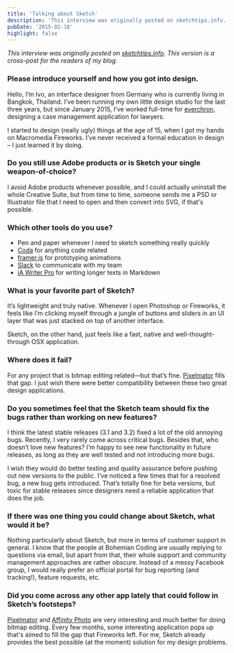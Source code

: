 ```yaml
---
title: 'Talking about Sketch'
description: 'This interview was originally posted on sketchtips.info. This version is a cross-post for the readers of my blog.'
pubDate: '2015-02-18'
highlight: false
---
```


*This interview was originally posted on [sketchtips.info](http://www.sketchtips.info/articles/sketch-interview-ivo-mynttinen). This version is a cross-post for the readers of my blog.*

### Please introduce yourself and how you got into design.

Hello, I’m Ivo, an interface designer from Germany who is currently living in Bangkok, Thailand. I’ve been running my own little design studio for the last three years, but since January 2015, I’ve worked full-time for [everchron](https://everchron.com), designing a case management application for lawyers.

I started to design (really ugly) things at the age of 15, when I got my hands on Macromedia Fireworks. I’ve never received a formal education in design – I just learned it by doing.

### Do you still use Adobe products or is Sketch your single weapon-of-choice?

I avoid Adobe products whenever possible, and I could actually uninstall the whole Creative Suite, but from time to time, someone sends me a PSD or Illustrator file that I need to open and then convert into SVG, if that's possible.

### Which other tools do you use?

+ Pen and paper whenever I need to sketch something really quickly
+ [Coda](https://panic.com/coda/) for anything code related
+ [framer.js](http://framerjs.com/) for prototyping animations
+ [Slack](https://slack.com/) to communicate with my team
+ [iA Writer Pro](https://ia.net/writer/mac) for writing longer texts in Markdown

### What is your favorite part of Sketch?

It’s lightweight and truly native. Whenever I open Photoshop or Fireworks, it feels like I’m clicking myself through a jungle of buttons and sliders in an UI layer that was just stacked on top of another interface.

Sketch, on the other hand, just feels like a fast, native and well-thought-through OSX application.

### Where does it fail?

For any project that is bitmap editing related—but that’s fine. [Pixelmator](http://www.pixelmator.com/mac/) fills that gap. I just wish there were better compatibility between these two great design applications.

### Do you sometimes feel that the Sketch team should fix the bugs rather than working on new features?

I think the latest stable releases (3.1 and 3.2) fixed a lot of the old annoying bugs. Recently, I very rarely come across critical bugs. Besides that, who doesn’t love new features? I’m happy to see new functionality in future releases, as long as they are well tested and not introducing more bugs.

I wish they would do better testing and quality assurance before pushing out new versions to the public. I’ve noticed a few times that for a resolved bug, a new bug gets introduced. That’s totally fine for beta versions, but toxic for stable releases since designers need a reliable application that does the job.

### If there was one thing you could change about Sketch, what would it be?

Nothing particularly about Sketch, but more in terms of customer support in general. I know that the people at Bohemian Coding are usually replying to questions via email, but apart from that, their whole support and community management approaches are rather obscure. Instead of a messy Facebook group, I would really prefer an official portal for bug reporting (and tracking!), feature requests, etc.

### Did you come across any other app lately that could follow in Sketch’s footsteps?

[Pixelmator](http://www.pixelmator.com/mac/) and [Affinity Photo](https://affinity.serif.com/en-gb/photo/) are very interesting and much better for doing bitmap editing. Every few months, some interesting application pops up that's aimed to fill the gap that Fireworks left. For me, Sketch already provides the best possible (at the moment) solution for my design problems.
